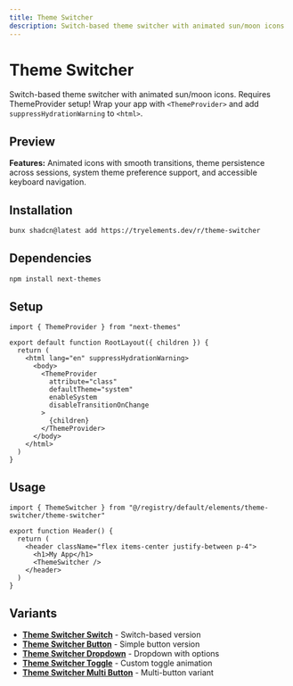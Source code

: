 ```yaml
---
title: Theme Switcher
description: Switch-based theme switcher with animated sun/moon icons
---
```



# Theme Switcher

Switch-based theme switcher with animated sun/moon icons. Requires ThemeProvider setup! Wrap your app with `<ThemeProvider>` and add `suppressHydrationWarning` to `<html>`.

## Preview

<div className="my-8 flex min-h-[200px] w-full items-center justify-center rounded-lg border bg-background p-8">
  <ThemeSwitcher />
</div>

**Features:** Animated icons with smooth transitions, theme persistence across sessions, system theme preference support, and accessible keyboard navigation.

## Installation

```bash
bunx shadcn@latest add https://tryelements.dev/r/theme-switcher
```

## Dependencies

```bash
npm install next-themes
```

## Setup

```tsx title="app/layout.tsx"
import { ThemeProvider } from "next-themes"

export default function RootLayout({ children }) {
  return (
    <html lang="en" suppressHydrationWarning>
      <body>
        <ThemeProvider
          attribute="class"
          defaultTheme="system"
          enableSystem
          disableTransitionOnChange
        >
          {children}
        </ThemeProvider>
      </body>
    </html>
  )
}
```

## Usage

```tsx
import { ThemeSwitcher } from "@/registry/default/elements/theme-switcher/theme-switcher"

export function Header() {
  return (
    <header className="flex items-center justify-between p-4">
      <h1>My App</h1>
      <ThemeSwitcher />
    </header>
  )
}
```

## Variants

- **[Theme Switcher Switch](/docs/components/theme/switcher-switch)** - Switch-based version
- **[Theme Switcher Button](/docs/components/theme/switcher-button)** - Simple button version  
- **[Theme Switcher Dropdown](/docs/components/theme/switcher-dropdown)** - Dropdown with options
- **[Theme Switcher Toggle](/docs/components/theme/switcher-toggle)** - Custom toggle animation
- **[Theme Switcher Multi Button](/docs/components/theme/switcher-multi-button)** - Multi-button variant